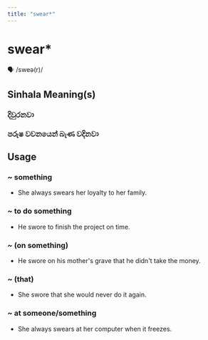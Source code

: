 ```yaml
---
title: "swear*"
---
```


# swear*

🗣️ /sweə(r)/

## Sinhala Meaning(s)

### දිවුරනවා
### පරුෂ වචනයෙන් බැණ වදිනවා

## Usage

### ~ something

- She always swears her loyalty to her family.


### ~ to do something

- He swore to finish the project on time.


### ~ (on something)

- He swore on his mother's grave that he didn't take the money.


### ~ (that)

- She swore that she would never do it again.


### ~ at someone/something

- She always swears at her computer when it freezes.

